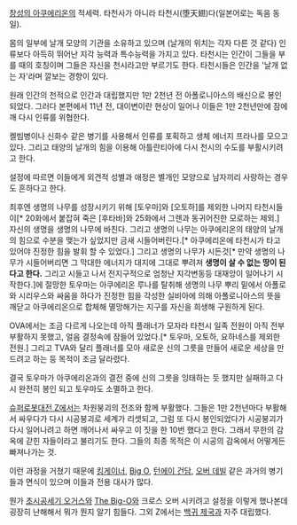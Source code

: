 [[창성의 아쿠에리온]]의 적세력. 타천사가 아니라 타천시(堕天翅)다(일본어로는 독음 동일).

몸의 일부에 날개 모양의 기관을 소유하고 있으며 (날개의 위치는 각자 다른 것 같다) 인류보다 아득히 뛰어난 지각 능력과 특수능력을 가지고 있다. 타천시는 인간이 그들을 부를 때의 호칭이며 그들은 자신을 천시라고만 부르기도 한다. 타천시들은 인간을 '날개 없는 자'라며 깔보는 경향이 있다.

원래 인간의 천적으로 인간과 대립했지만 1만 2천년 전 아폴로니아스의 배신으로 봉인되었다. 그러다 본편에서 11년 전, 대이변이란 현상이 일어나 이들은 1만 2천년만에 잠에 깨 다시 인류를 위협한다.

켈빔병이나 신화수 같은 병기를 사용해서 인류를 포획하고 생체 에너지 프라나를 모으고 있다. 그리고 태양의 날개의 힘을 이용해 아틀란티아에 다시 천시의 수도를 부활시키려고 한다.

설정에 따르면 이들에게 외견적 성별과 애정은 별개인 모양으로 남자끼리 사랑하는 경우도 흔하다고 한다.

최후엔 생명의 나무를 성장시키기 위해 [토우마]와 [오토하]를 제외한 나머지 타천시들이[* 20화에서 붙잡혀 죽은 [후타바]와 25화에서 그렌과 동귀어진한 모로하는 제외.] 자신의 생명을 생명의 나무에 바친다. 그리고 생명의 나무는 아쿠에리온의 태양의 날개의 힘으로 수분을 맺는가 싶었지만 금새 시들어버린다.[* 아쿠에리온에 타천시가 타고 있어야 진정한 힘을 발휘 할 수 있었다.] 그리고 생명의 나무가 시든것[* 만약 생명의 나무가 시들어버리면 그 막대한 에너지가 대지에 그대로 뿌려져 '''생명이 살 수 없는 땅이 된다고 한다.''' 그리고 시들고 나서 전지구적으로 엄청난 지각변동등 대재앙이 일어나기 시작한다.]에 절망한 토우마는 아쿠에리온 루나를 탈취해 생명의 나무 뿌리 밑에서 아폴로와 시리우스와 싸움을 하다가 진정한 힘을 각성한 실비아에 의해 아폴로니아스의 뜻을 깨닫고 아쿠에리온으로 합체해 멸망해가는 지구를 자신을 희생해 구원하게 된다.

OVA에서는 조금 다르게 나오는데 아직 플래너가 모자라 타천시 일족 전원이 아직 전부 부활하지 못했고, 얼음 결정속에 잠들어 있었다.[* 토우마, 오토하, 요하네스를 제외한 전원.] 그리고 TVA와 달리 플래너를 모아 새로운 신의 그릇을 만들어 새로운 세상을 만드려고 하는 등 목적이 조금 달라렸다.

결국 토우마가 아쿠에리온과의 결전 중에 신의 그릇을 잉태하는 듯 했지만 실패하고 다시 완전히 봉인 되고 토우마도 소멸하고 한다.


[[슈퍼로봇대전 Z]]에서는 차원붕괴의 전조와 함께 부활했다. 그들은 1만 2천년마다 부활해서 싸우다가 다시 시공붕괴로 세계가 리셋되고, 그럼 또 다시 봉인되었다가 시공붕괴가 다시 일어나려고 하면 깨어나서 싸우고 이 짓을 한 10번 했다고 한다. 그래서 무한의 감옥에 갇힌 자들이라고 불리기도 한다. 그들의 최종 목적은 이 시공의 감옥에서 어떻게든 빠져나가는 것.

이런 과정을 거쳤기 때문에 [[킹게이너]], [[Big O]], [[턴에이 건담]], [[오버 데빌]] 같은 과거의 병기들과 면식이 있으며 이들과 전용 대사가 많다.

뭔가 [[초시공세기 오거스]]와 [[The Big-O]]와  크로스 오버 시키려고 설정을 이렇게 했나본데 굉장히 난해해서 뭐가 뭔지 알기 힘들다. 그외 Z에서는 [[백귀 제국]]과 자주 대립했다.
